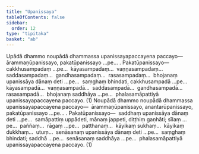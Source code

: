 ```yaml
---
title: "Upanissaya"
tableOfContents: false
sidebar:
  order: 12
type: "tipitaka"
basket: "ab"
---
```



<DynamicBreadcrumb />

<Division number="398">

<Paragraph number="3329">
Upādā dhammo noupādā dhammassa upanissayapaccayena paccayo—  ārammaṇūpanissayo, pakatūpanissayo …pe… . <Emphasis>Pakatūpanissayo</Emphasis>—  cakkhusampadaṃ …pe…  kāyasampadaṃ…  vaṇṇasampadaṃ…  saddasampadaṃ…  gandhasampadaṃ…  rasasampadaṃ…  bhojanaṃ upanissāya dānaṃ deti …pe…  saṃghaṃ bhindati, cakkhusampadā …pe…  kāyasampadā…  vaṇṇasampadā…  saddasampadā…  gandhasampadā…  rasasampadā…  bhojanaṃ saddhāya …pe…  phalasamāpattiyā upanissayapaccayena paccayo. (1)
</Paragraph>

<Paragraph number="3330">
Noupādā dhammo noupādā dhammassa upanissayapaccayena paccayo—  ārammaṇūpanissayo, anantarūpanissayo, pakatūpanissayo …pe… . <Emphasis>Pakatūpanissayo</Emphasis>—  saddhaṃ upanissāya dānaṃ deti …pe…  samāpattiṃ uppādeti, mānaṃ jappeti, diṭṭhiṃ gaṇhāti; sīlaṃ …pe…  paññaṃ…  rāgaṃ …pe…  patthanaṃ…  kāyikaṃ sukhaṃ…  kāyikaṃ dukkhaṃ…  utuṃ…  senāsanaṃ upanissāya dānaṃ deti …pe…  saṃghaṃ bhindati; saddhā …pe…  senāsanaṃ saddhāya …pe…  phalasamāpattiyā upanissayapaccayena paccayo. (1)
</Paragraph>
</Division>